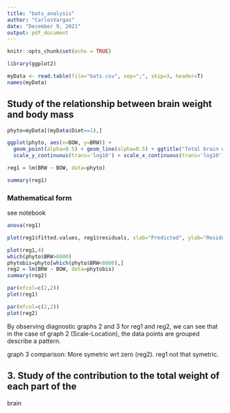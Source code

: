 ```yaml
---
title: "bats_analysis"
author: "CarlosVargas"
date: "December 9, 2021"
output: pdf_document
---
```


```r
knitr::opts_chunk$set(echo = TRUE)
```

```r
library(ggplot2)
```

```r
myData <- read.table(file="bats.csv", sep=";", skip=3, header=T)
names(myData)
```

## Study of the relationship between brain weight and body mass
```r
phyto=myData[(myData$Diet==1),]
```

```r
ggplot(phyto, aes(x=BOW, y=BRW)) +
  geom_point(alpha=0.5) + geom_line(alpha=0.5) + ggtitle("Total brain weight vs Body mass") +
  scale_y_continuous(trans='log10') + scale_x_continuous(trans='log10')
```

```r
reg1 = lm(BRW ~ BOW, data=phyto)
```

```r
summary(reg1)
```
### Mathematical form
see notebook

```r
anova(reg1)
```


```r
plot(reg1$fitted.values, reg1$residuals, xlab="Predicted", ylab="Residuals")
```

```r
plot(reg1,4)
which(phyto$BRW>8000)
phytobis=phyto[which(phyto$BRW<8000),]
reg2 = lm(BRW ~ BOW, data=phytobis)
summary(reg2)
```

```r
par(mfcol=c(2,2))
plot(reg1)
```


```r
par(mfcol=c(2,2))
plot(reg2)
```

By observing diagnostic graphs 2 and 3 for reg1 and reg2, we can see that in the case of graph 2 (Scale-Location), the data points are grouped describe a pattern.

graph 3 comparison: More symetric wrt zero (reg2). reg1 not that symetric.


## 3. Study of the contribution to the total weight of each part of the
brain